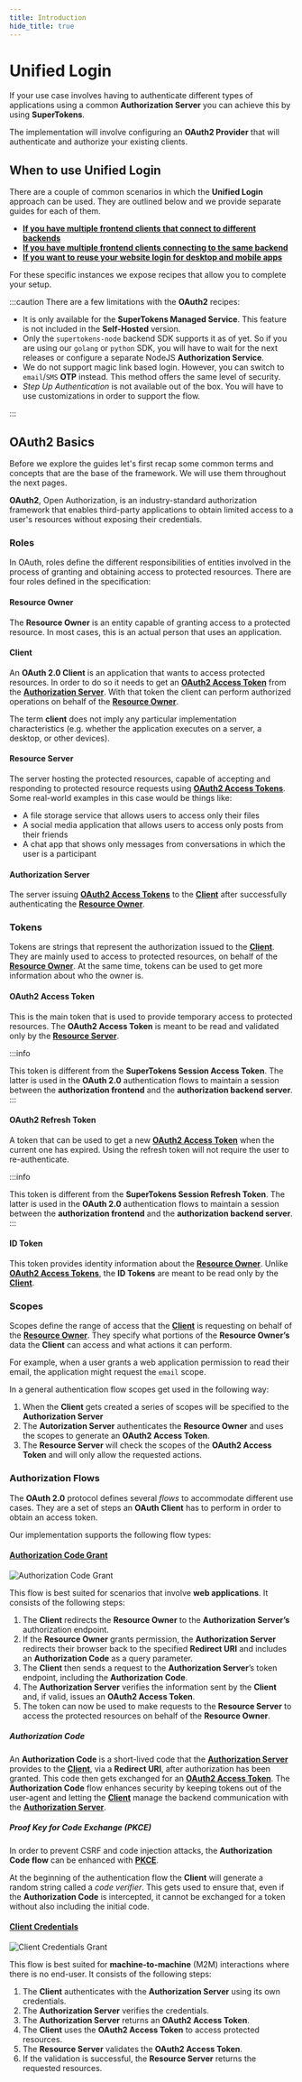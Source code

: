 ```yaml
---
title: Introduction 
hide_title: true
---
```




<OAuthPaidBanner />

# Unified Login 

If your use case involves having to authenticate different types of applications using a common **Authorization Server** you can achieve this by using **SuperTokens**.

The implementation will involve configuring an **OAuth2 Provider** that will authenticate and authorize your existing clients.

## When to use Unified Login

There are a couple of common scenarios in which the **Unified Login** approach can be used.
They are outlined below and we provide separate guides for each of them.


- **[If you have multiple frontend clients that connect to different backends](/docs/unified-login/multiple-frontends-with-separate-backends)**
- **[If you have multiple frontend clients connecting to the same backend](/docs/unified-login/multiple-frontends-with-a-single-backend)**
- **[If you want to reuse your website login for desktop and mobile apps](/docs/unified-login/reuse-website-login)**

For these specific instances we expose recipes that allow you to complete your setup. 

:::caution
There are a few limitations with the **OAuth2** recipes:
- It is only available for the **SuperTokens Managed Service**. This feature is not included in the **Self-Hosted** version.
- Only the `supertokens-node` backend SDK supports it as of yet. So if you are using our `golang` or `python` SDK, you will have to wait for the next releases or configure a separate NodeJS **Authorization Service**.
- We do not support magic link based login. However, you can switch to `email`/`SMS` **OTP** instead. This method offers the same level of security.
- *Step Up Authentication* is not available out of the box. You will have to use customizations in order to support the flow.

:::


## OAuth2 Basics 

Before we explore the guides let's first recap some common terms and concepts that are the base of the framework.
We will use them throughout the next pages.

**OAuth2**, Open Authorization, is an industry-standard authorization framework that enables third-party applications to obtain limited access to a user's resources without exposing their credentials.

### Roles

In OAuth, roles define the different responsibilities of entities involved in the process of granting and obtaining access to protected resources.
There are four roles defined in the specification:

#### Resource Owner

The **Resource Owner** is an entity capable of granting access to a protected resource.
In most cases, this is an actual person that uses an application.

#### Client

An **OAuth 2.0 Client** is an application that wants to access protected resources.
In order to do so it needs to get an [**OAuth2 Access Token**](#oauth2-access-token) from the [**Authorization Server**](#authorization-server). 
With that token the client can perform authorized operations on behalf of the [**Resource Owner**](#resource-owner).

The term **client** does not imply any particular implementation characteristics (e.g. whether the application executes on a server, a desktop, or other devices).

#### Resource Server

The server hosting the protected resources, capable of accepting and responding to protected resource requests using [**OAuth2 Access Tokens**](#oauth2-access-tokens).
Some real-world examples in this case would be things like:
- A file storage service that allows users to access only their files
- A social media application that allows users to access only posts from their friends
- A chat app that shows only messages from conversations in which the user is a participant

#### Authorization Server

The server issuing [**OAuth2 Access Tokens**](#oauth2-access-tokens) to the [**Client**](#client) after successfully authenticating the [**Resource Owner**](#resource-owner).

### Tokens

Tokens are strings that represent the authorization issued to the [**Client**](#client).
They are mainly used to access to protected resources, on behalf of the [**Resource Owner**](#resource-owner).
At the same time, tokens can be used to get more information about who the owner is.


#### OAuth2 Access Token

This is the main token that is used to provide temporary access to protected resources.
The **OAuth2 Access Token** is meant to be read and validated only by the [**Resource Server**](#resource-server).

:::info

This token is different from the **SuperTokens Session Access Token**.
The latter is used in the **OAuth 2.0** authentication flows to maintain a session between the **authorization frontend** and the **authorization backend server**. 
:::

#### OAuth2 Refresh Token

A token that can be used to get a new [**OAuth2 Access Token**](#oauth2-access-token) when the current one has expired.
Using the refresh token will not require the user to re-authenticate.

:::info

This token is different from the **SuperTokens Session Refresh Token**.
The latter is used in the **OAuth 2.0** authentication flows to maintain a session between the **authorization frontend** and the **authorization backend server**. 
:::

#### ID Token

This token provides identity information about the [**Resource Owner**](#resource-owner).
Unlike [**OAuth2 Access Tokens**](/#oauth2-access-token), the **ID Tokens** are meant to be read only by the [**Client**](#client).

### Scopes

Scopes define the range of access that the [**Client**](#client) is requesting on behalf of the [**Resource Owner**](#resource-owner).
They specify what portions of the **Resource Owner’s** data the **Client** can access and what actions it can perform.

For example, when a user grants a web application permission to read their email, the application might request the `email` scope.

In a general authentication flow scopes get used in the following way:
1. When the **Client** gets created a series of scopes will be specified to the **Authorization Server**
2. The **Autorization Server** authenticates the **Resource Owner** and uses the scopes to generate an **OAuth2 Access Token**.
3. The **Resource Server** will check the scopes of the **OAuth2 Access Token** and will only allow the requested actions.



### Authorization Flows

The **OAuth 2.0** protocol defines several *flows* to accommodate different use cases.
They are a set of steps an **OAuth Client** has to perform in order to obtain an access token.

Our implementation supports the following flow types:

#### [Authorization Code Grant](https://oauth.net/2/grant-types/authorization-code/)

<img src="/img/oauth/authorization-code-flow.png" alt="Authorization Code Grant"/>

This flow is best suited for scenarios that involve **web applications**.
It consists of the following steps:
1. The **Client** redirects the **Resource Owner** to the **Authorization Server’s** authorization endpoint.
2. If the **Resource Owner** grants permission, the **Authorization Server** redirects their browser back to the specified **Redirect URI** and includes an **Authorization Code** as a query parameter.
3. The **Client** then sends a request to the **Authorization Server**’s token endpoint, including the **Authorization Code**.
4. The **Authorization Server** verifies the information sent by the **Client** and, if valid, issues an **OAuth2 Access Token**.
5. The token can now be used to make requests to the **Resource Server** to access the protected resources on behalf of the **Resource Owner**. 

##### Authorization Code

An **Authorization Code** is a short-lived code that the [**Authorization Server**](/#authorization-server) provides to the [**Client**](/#client), via a **Redirect URI**, after authorization has been granted.
This code then gets exchanged for an [**OAuth2 Access Token**](/#oauth2-access-token). 
The **Authorization Code** flow enhances security by keeping tokens out of the user-agent and letting the [**Client**](/#client) manage the backend communication with the [**Authorization Server**](/#authorization-server).

##### Proof Key for Code Exchange (PKCE)

In order to prevent CSRF and code injection attacks, the **Authorization Code flow** can be enhanced with [**PKCE**](https://oauth.net/2/pkce/).

At the beginning of the authentication flow the **Client** will generate a random string called a *code verifier*.
This gets used to ensure that, even if the **Authorization Code** is intercepted, it cannot be exchanged for a token without also including the initial code.


#### [Client Credentials](https://oauth.net/2/grant-types/client-credentials/)

<img src="/img/oauth/client-credentials-flow.png" alt="Client Credentials Grant"/>

This flow is best suited for **machine-to-machine** (M2M) interactions where there is no end-user.
It consists of the following steps:
1. The **Client** authenticates with the **Authorization Server** using its own credentials.
2. The **Authorization Server** verifies the credentials. 
3. The **Authorization Server** returns an **OAuth2 Access Token**.
4. The **Client** uses the **OAuth2 Access Token** to access protected resources.
5. The **Resource Server** validates the **OAuth2 Access Token**.
6. If the validation is successful, the **Resource Server** returns the requested resources.





